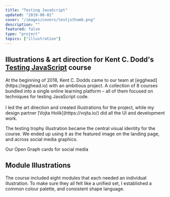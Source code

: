 ```yaml
---
title: "Testing JavaScript"
updated: "2019-08-01"
cover: "/images/covers/testjsthumb.png"
description: ""
featured: false
type: "project"
topics: ["illustration"]
---
```


## Illustrations & art direction for Kent C. Dodd's [Testing JavaScript](https://testingjavascript.com/) course

<TwoColumn gridTemplateColumns="2fr 3fr" gridGap="3rem" maxWidth="1100px">

<BasicImage
  width="400px"
  src="https://res.cloudinary.com/dg3gyk0gu/image/upload/c_scale,w_450/v1589126580/maggieappleton.com/testing-js/TestingTrophy_Main.png"
/>

<p>At the beginning of 2018, Kent C. Dodds came to our team at [egghead](https://egghead.io) with an ambitious project. A collection of 8 courses bundled into a single online learning platform – all of them focused on techniques for testing JavaScript code.<br /><br />I led the art direction and created illustrations for the project, while my design partner [Vojta Holik](https://vojta.io/) did all the UI and development work.</p>

</TwoColumn>

<Spacer />

<div style={{ backgroundColor: "#2F2E37", gridColumn: "1/4", width: "100%", color: "var(--color-cream)", padding: "var(--space-2xl) var(--space-xs)" }}>

<TwoColumn gridTemplateColumns="2fr 1fr" gridGap="3rem">

<BasicImage src="https://res.cloudinary.com/dg3gyk0gu/image/upload/c_scale,w_990/v1589126594/maggieappleton.com/testing-js/TestingJSLanding.png" />

<p style={{ maxWidth: "500px" }}>The testing trophy illustration became the central visual identity for the
course. We ended up using it as the featured image on the landing page, and
across social media graphics.</p>

</TwoColumn>

<Spacer size="large" />

<Center><BasicImage
  width="500px"
  src="https://res.cloudinary.com/dg3gyk0gu/image/upload/c_scale,w_500/v1589126579/maggieappleton.com/testing-js/CodeBits_1_2x.png"
/></Center>

<Spacer size="large" />

<TwoColumn gridTemplateColumns="3fr 2fr" gridGap="3rem">

<BasicImage src="https://res.cloudinary.com/dg3gyk0gu/image/upload/c_scale,w_1000/v1589126581/maggieappleton.com/testing-js/TestJS_Twitter.png" />

Our Open Graph cards for social media

</TwoColumn>

</div>

<Spacer />

## Module Illustrations

The course included eight modules that each needed an individual illustration. To make sure they all felt like a unified set, I established a common colour palette, and consistent shape language.

<BasicImage
  src="https://res.cloudinary.com/dg3gyk0gu/image/upload/c_scale,f_auto,q_auto:good,w_1200/v1589126582/maggieappleton.com/testing-js/Courses_Mockup.png"
  alt="A screenshot of the module illustrations used within the course interface"
/>

<br />

<ThreeColumn>

<BasicImage
  width="380px"
  src="https://res.cloudinary.com/dg3gyk0gu/image/upload/c_scale,w_400/v1589126559/maggieappleton.com/testing-js/txmodule6.png"
/>

<BasicImage
  width="380px"
  src="https://res.cloudinary.com/dg3gyk0gu/image/upload/c_scale,w_400/v1589126559/maggieappleton.com/testing-js/txmodule3.png"
/>

<BasicImage
  width="380px"
  src="https://res.cloudinary.com/dg3gyk0gu/image/upload/c_scale,w_400/v1589126559/maggieappleton.com/testing-js/txmodule2.png"
/>

<BasicImage
  width="380px"
  src="https://res.cloudinary.com/dg3gyk0gu/image/upload/c_scale,w_400/v1589126560/maggieappleton.com/testing-js/txmodule5.png"
/>

<BasicImage
  width="380px"
  src="https://res.cloudinary.com/dg3gyk0gu/image/upload/c_scale,w_400/v1589126561/maggieappleton.com/testing-js/txmodule8.png"
/>

<BasicImage
  width="380px"
  src="https://res.cloudinary.com/dg3gyk0gu/image/upload/c_scale,w_400/v1589126559/maggieappleton.com/testing-js/txmodule1.png"
/>

</ThreeColumn>
